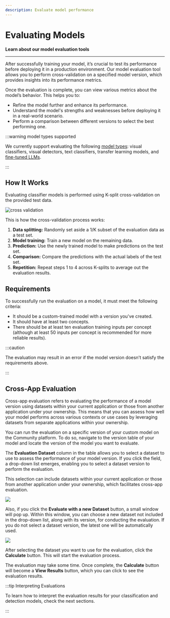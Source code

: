```yaml
---
description: Evaluate model performance
---
```


# Evaluating Models

**Learn about our model evaluation tools**
<hr />

After successfully training your model, it’s crucial to test its performance before deploying it in a production environment. Our model evaluation tool allows you to perform cross-validation on a specified model version, which provides insights into its performance metrics.

Once the evaluation is complete, you can view various metrics about the model’s behavior. This helps you to:

- Refine the model further and enhance its performance.
- Understand the model's strengths and weaknesses before deploying it in a real-world scenario.
- Perform a comparison between different versions to select the best performing one.

:::warning model types supported

We currently support evaluating the following [model types](https://docs.clarifai.com/portal-guide/model/model-types/):  visual classifiers, visual detectors, text classifiers, transfer learning models, and [fine-tuned LLMs](https://docs.clarifai.com/portal-guide/evaluate/llms).

:::

## How It Works

Evaluating classifier models is performed using K-split cross-validation on the provided test data.

![cross validation](/img/cross_validation.jpg)

This is how the cross-validation process works:

1. **Data splitting:** Randomly set aside a 1/K subset of the evaluation data as a test set.
2. **Model training:** Train a new model on the remaining data.
3. **Prediction:** Use the newly trained model to make predictions on the test set.
4. **Comparison:** Compare the predictions with the actual labels of the test set.
5. **Repetition:** Repeat steps 1 to 4 across K-splits to average out the evaluation results.

## Requirements

To successfully run the evaluation on a model, it must meet the following criteria:

- It should be a custom-trained model with a version you've created. 
- It should have at least two concepts.
- There should be at least ten evaluation training inputs per concept (although at least 50 inputs per concept is recommended for more reliable results).

:::caution

The evaluation may result in an error if the model version doesn’t satisfy the requirements above.

:::

## Cross-App Evaluation

Cross-app evaluation refers to evaluating the performance of a model version using datasets within your current application or those from another application under your ownership. This means that you can assess how well your model performs across various contexts or use cases by leveraging datasets from separate applications within your ownership.

You can run the evaluation on a specific version of your custom model on the Community platform. To do so, navigate to the version table of your model and locate the version of the model you want to evaluate.

The **Evaluation Dataset** column in the table allows you to select a dataset to use to assess the performance of your model version. If you click the field, a drop-down list emerges, enabling you to select a dataset version to perform the evaluation.

This selection can include datasets within your current application or those from another application under your ownership, which facilitates cross-app evaluation.

![](/img/community/evaluate/evaluate_1.png)

Also, if you click the **Evaluate with a new Dataset** button, a small window will pop up. Within this window, you can choose a new dataset not included in the drop-down list, along with its version, for conducting the evaluation. If you do not select a dataset version, the latest one will be automatically used.

![](/img/community/evaluate/evaluate_2.png)

After selecting the dataset you want to use for the evaluation, click the **Calculate** button. This will start the evaluation process. 

The evaluation may take some time. Once complete, the **Calculate** button will become a **View Results** button, which you can click to see the evaluation results.

:::tip Interpreting Evaluations

To learn how to interpret the evaluation results for your classification and detection models, check the next sections. 
 
:::
